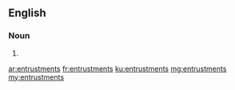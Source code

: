 ==English==

===Noun===
{{head|en|noun plural form}}

# {{plural of|entrustment|lang=en}}

[[ar:entrustments]]
[[fr:entrustments]]
[[ku:entrustments]]
[[mg:entrustments]]
[[my:entrustments]]